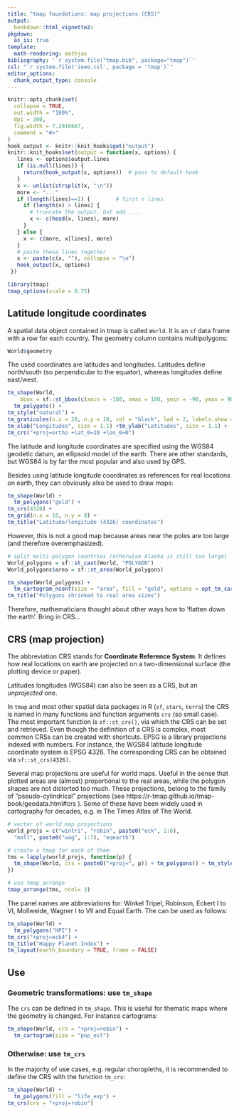 ```yaml
---
title: "tmap foundations: map projections (CRS)"
output: 
  bookdown::html_vignette2:
pkgdown:
  as_is: true
template:
  math-rendering: mathjax
bibliography: '`r system.file("tmap.bib", package="tmap")`'
csl: "`r system.file('ieee.csl', package = 'tmap')`"
editor_options: 
  chunk_output_type: console
---
```


```r
knitr::opts_chunk$set(
  collapse = TRUE,
  out.width = "100%",
  dpi = 300,
  fig.width = 7.2916667,
  comment = "#>"
)
hook_output <- knitr::knit_hooks$get("output")
knitr::knit_hooks$set(output = function(x, options) {
   lines <- options$output.lines
   if (is.null(lines)) {
     return(hook_output(x, options))  # pass to default hook
   }
   x <- unlist(strsplit(x, "\n"))
   more <- "..."
   if (length(lines)==1) {        # first n lines
     if (length(x) > lines) {
       # truncate the output, but add ....
       x <- c(head(x, lines), more)
     }
   } else {
     x <- c(more, x[lines], more)
   }
   # paste these lines together
   x <- paste(c(x, ""), collapse = "\n")
   hook_output(x, options)
 })

```


```r
library(tmap)
tmap_options(scale = 0.75)
```



## Latitude longitude coordinates

A spatial data object contained in tmap is called `World`. It is an `sf` data frame with a row for each country. The geometry column contains multipolygons:


```r
World$geometry
```

The used coordinates are latitudes and longitudes. Latitudes define north/south (so perpendicular to the equator), whereas longitudes define east/west.

```r
tm_shape(World, 
    bbox = sf::st_bbox(c(xmin = -180, xmax = 180, ymin = -90, ymax = 90), crs = 4326)) +
  tm_polygons() +
tm_style("natural") + 
tm_graticules(n.x = 20, n.y = 10, col = "black", lwd = 2, labels.show = FALSE) +
tm_xlab("Longitudes", size = 1.1) +tm_ylab("Latitudes", size = 1.1) +
tm_crs("+proj=ortho +lat_0=20 +lon_0=0")
```


The latitude and longitude coordinates are specified using the WGS84 geodetic datum, an ellipsoid model of the earth. There are other standards, but WGS84 is by far the most popular and also used by GPS.

Besides using latitude longitude coordinates as references for real locations on earth, they can obviously also be used to draw maps:

```r
tm_shape(World) +
  tm_polygons("gold") +
tm_crs(4326) +
tm_grid(n.x = 16, n.y = 8) +
tm_title("Latitude/longitude (4326) coordinates")
```



However, this is not a good map because areas near the poles are too large (and therefore overemphasized).

```r
# split multi-polygon countries (otherwise Alaska is still too large)
World_polygons = sf::st_cast(World, "POLYGON")
World_polygons$area = sf::st_area(World_polygons)

tm_shape(World_polygons) +
  tm_cartogram_ncont(size = "area", fill = "gold", options = opt_tm_cartogram_ncont(expansion = 0.4)) +
tm_title("Polygons shrinked to real area sizes")
```


Therefore, mathematicians thought about other ways how to 'flatten down the earth'. Bring in CRS... 



## CRS (map projection)

The abbreviation CRS stands for **Coordinate Reference System**. It defines how real locations on earth are projected on a two-dimensional surface (the plotting device or paper).

Latitudes longitudes (WGS84) can also be seen as a CRS, but an *unprojected* one.

In `tmap` and most other spatial data packages in R (`sf`, `stars`, `terra`) the CRS is named in many functions and function arguments `crs` (so small case). The most important function is `sf::st_crs()`, via which the CRS can be set and retrieved. Even though the definition of a CRS is complex, most common CRSs can be created with shortcuts. EPSG is a library projections indexed with numbers. For instance, the WGS84 latitude longitude coordinate system is EPSG 4326. The corresponding CRS can be obtained via `sf::st_crs(4326)`.

Several map projections are useful for world maps. Useful in the sense that plotted areas are (almost) proportional to the real areas, while the polygon shapes are not distorted too much. These projections, belong to the family of "pseudo-cylindrical" projections (see https://r-tmap.github.io/tmap-book/geodata.html#crs
). Some of these have been widely used in cartography for decades, e.g. in The Times Atlas of The World.



```r
# vector of world map projections
world_projs = c("wintri", "robin", paste0("eck", 1:6), 
  "moll", paste0("wag", 1:7), "eqearth")

# create a tmap for each of them
tms = lapply(world_projs, function(p) {
  tm_shape(World, crs = paste0("+proj=", p)) + tm_polygons() + tm_style("natural") + tm_layout(panel.labels = p)
})

# use tmap_arrange
tmap_arrange(tms, ncol= 3)
```

The panel names are abbreviations for: Winkel Tripel, Robinson, Eckert I to VI, Mollweide, Wagner I to VII and Equal Earth.
The can be used as follows:

```r
tm_shape(World) +
  tm_polygons("HPI") +
tm_crs("+proj=eck4") +
tm_title("Happy Planet Index") +
tm_layout(earth_boundary = TRUE, frame = FALSE)
```

## Use

### Geometric transformations: use `tm_shape`

The `crs` can be defined in `tm_shape`. This is useful for thematic maps where the geometry is changed. For instance cartograms:

```r
tm_shape(World, crs = "+proj=robin") +
  tm_cartogram(size = "pop_est")
```

### Otherwise: use `tm_crs`

In the majority of use cases, e.g. regular choropleths, it is recommended to define the CRS with the function `tm_crs`:

```r
tm_shape(World) +
  tm_polygons(fill = "life_exp") +
tm_crs(crs = "+proj=robin")
```

